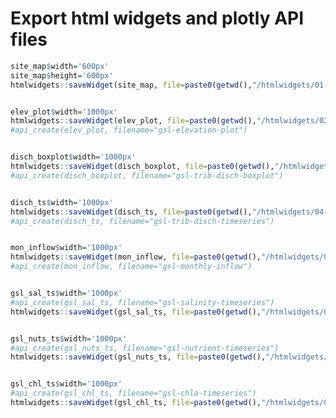 # Export html widgets and plotly API files
```r

site_map$width='600px'
site_map$height='600px'
htmlwidgets::saveWidget(site_map, file=paste0(getwd(),"/htmlwidgets/01-site_map.html"), title="Site locations")


elev_plot$width='1000px'
htmlwidgets::saveWidget(elev_plot, file=paste0(getwd(),"/htmlwidgets/02-elev_plot.html"), title="GSL water surface elevation")
#api_create(elev_plot, filename="gsl-elevation-plot")


disch_boxplot$width='1000px'
htmlwidgets::saveWidget(disch_boxplot, file=paste0(getwd(),"/htmlwidgets/03-disch_boxplot.html"), title="GSL tributary daily discharge")
#api_create(disch_boxplot, filename="gsl-trib-disch-boxplot")


disch_ts$width='1000px'
htmlwidgets::saveWidget(disch_ts, file=paste0(getwd(),"/htmlwidgets/04-disch_ts.html"), title="GSL tributary daily discharge")
#api_create(disch_ts, filename="gsl-trib-disch-timeseries")


mon_inflow$width='1000px'
htmlwidgets::saveWidget(mon_inflow, file=paste0(getwd(),"/htmlwidgets/05-mon_inflow.html"), title="GSL tributary monthly inflow")
#api_create(mon_inflow, filename="gsl-monthly-inflow")


gsl_sal_ts$width='1000px'
#api_create(gsl_sal_ts, filename="gsl-salinity-timeseries")
htmlwidgets::saveWidget(gsl_sal_ts, file=paste0(getwd(),"/htmlwidgets/06-gsl_sal_ts.html"), title="GSL salinity")


gsl_nuts_ts$width='1000px'
#api_create(gsl_nuts_ts, filename="gsl-nutrient-timeseries")
htmlwidgets::saveWidget(gsl_nuts_ts, file=paste0(getwd(),"/htmlwidgets/07-gsl_nuts_ts.html"), title="GSL nutrients")


gsl_chl_ts$width='1000px'
#api_create(gsl_chl_ts, filename="gsl-chla-timeseries")
htmlwidgets::saveWidget(gsl_chl_ts, file=paste0(getwd(),"/htmlwidgets/08-gsl_chl_ts.html"), title="GSL chlorophyll a")

```

